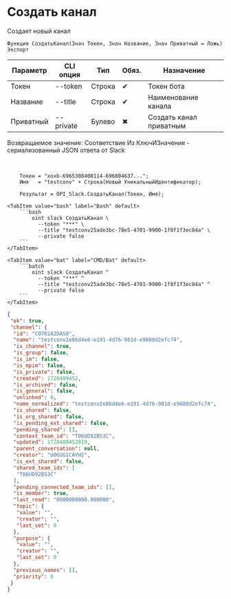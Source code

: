 ﻿---
sidebar_position: 3
description: Создать канал и другие функции для работы с Slack в Открытом пакете интеграций - бесплатной open-source библиотеке интеграций для 1С:Предприятие 8, OneScript и CLI
keywords: [1C, 1С, 1С:Предприятие, 1С:Предприятие 8.3, API, Интеграция, Сервисы, Обмен, OneScript, CLI, Slack]
---


# Создать канал
 Создает новый канал



`Функция СоздатьКанал(Знач Токен, Знач Название, Знач Приватный = Ложь) Экспорт`

  | Параметр | CLI опция | Тип | Обяз. | Назначение |
  |-|-|-|-|-|
  | Токен | --token | Строка | &#x2714; | Токен бота |
  | Название | --title | Строка | &#x2714; | Наименование канала |
  | Приватный | --private | Булево | &#x2716; | Создать канал приватным |

  
  Возвращаемое значение:   Соответствие Из КлючИЗначение - сериализованный JSON ответа от Slack

<br/>




```bsl title="Пример использования для 1С:Предприятие/OneScript"
    Токен = "xoxb-6965308400114-696804637...";
    Имя   = "testconv" + Строка(Новый УникальныйИдентификатор);

    Результат = OPI_Slack.СоздатьКанал(Токен, Имя);
```
    

 <Tabs>
  
    <TabItem value="bash" label="Bash" default>
        ```bash
            oint slack СоздатьКанал \
              --token "***" \
              --title "testconv25ade3bc-78e5-4701-9900-1f8f1f3ec84a" \
              --private false
        ```
    </TabItem>
  
    <TabItem value="bat" label="CMD/Bat" default>
        ```batch
            oint slack СоздатьКанал ^
              --token "***" ^
              --title "testconv25ade3bc-78e5-4701-9900-1f8f1f3ec84a" ^
              --private false
        ```
    </TabItem>
</Tabs>


```json title="Результат"
{
 "ok": true,
 "channel": {
  "id": "C07R1A2DAS0",
  "name": "testconv2e86d4e6-e191-4d76-981d-e9680d2efc74",
  "is_channel": true,
  "is_group": false,
  "is_im": false,
  "is_mpim": false,
  "is_private": false,
  "created": 1728409452,
  "is_archived": false,
  "is_general": false,
  "unlinked": 0,
  "name_normalized": "testconv2e86d4e6-e191-4d76-981d-e9680d2efc74",
  "is_shared": false,
  "is_org_shared": false,
  "is_pending_ext_shared": false,
  "pending_shared": [],
  "context_team_id": "T06UD92BS3C",
  "updated": 1728409452819,
  "parent_conversation": null,
  "creator": "U06UG1CAYH2",
  "is_ext_shared": false,
  "shared_team_ids": [
   "T06UD92BS3C"
  ],
  "pending_connected_team_ids": [],
  "is_member": true,
  "last_read": "0000000000.000000",
  "topic": {
   "value": "",
   "creator": "",
   "last_set": 0
  },
  "purpose": {
   "value": "",
   "creator": "",
   "last_set": 0
  },
  "previous_names": [],
  "priority": 0
 }
}
```
